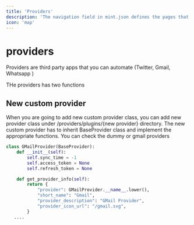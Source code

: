 ```yaml
---
title: 'Providers'
description: 'The navigation field in mint.json defines the pages that go in the navigation menu'
icon: 'map'
---
```



# providers

Providers are third party apps that you can automate (Twitter, Gmail, Whatsapp )

THe providers has two functions



## New custom provider

When you are going to add new custom provider class, you can add new provider class under /providers/plugins/{new provider} directory.
The new custom provider has to inherit BaseProvider class and implement the appropriate functions. 
You can check the dummy or gmail providers

```python
class GMailProvider(BaseProvider):
    def __init__(self):
        self.sync_time = -1
        self.access_token = None
        self.refresh_token = None

    def get_provider_info(self):
        return {
            "provider": GMailProvider.__name__.lower(),
            "short_name": "Gmail",
            "provider_description": "GMail Provider",
            "provider_icon_url": "/gmail.svg",
        }
   ....
```
